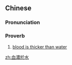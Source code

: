 {{also|血浓于水}}
==Chinese==
{{zh-forms|s=血浓于水}}

===Pronunciation===
{{zh-pron
|m=血nóngyúshuǐ
|c=hyut3 nung4 jyu1 seoi2
|cat=prov
}}

===Proverb===
{{zh-proverb}}

# [[blood is thicker than water]]

[[zh:血濃於水]]
